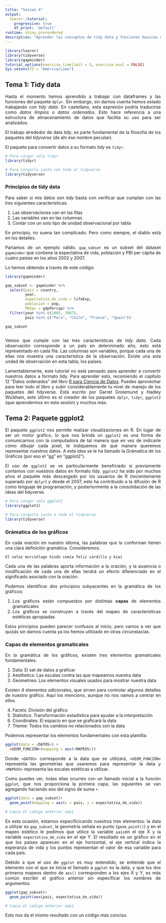 ```yaml
---
title: "Sesion 4"
output: 
  learnr::tutorial:
    progressive: true
    df_print: 'default'
runtime: shiny_prerendered
description: "Aprender los conceptos de tidy data y funciones basicas de ggplot2"
---
```


<style>
body {
text-align: justify}
</style>

```r
library(learnr)
library(tidyverse)
library(gapminder)
tutorial_options(exercise.timelimit = 5, exercise.eval = FALSE)
Sys.setenv(TZ = "America/Lima")
```


## Tema 1: Tidy data

Hasta el momento hemos aprendido a trabajar con dataframes y las funciones del paquete `dplyr`. Sin embargo, sin darnos cuenta hemos estado trabajando con *tidy data*. En castellano, esta exprexión podría traducirse como *datos limpios* o *datos ordenados*. Esto hace referencia a una estructura de almacenamiento de datos que facilita  su uso para ser analizados. 

El trabajo alrededor de data *tidy*, es parte fundamental de la filosofía de los paquetes del *tidyverse* (de ahí ese nombre peculiar). 

El paquete para convertir datos a su formato *tidy* es `tidyr`.

```r
# Para cargar sólo tidyr
library(tidyr)

# Para cargarlo junto con todo el tidyverse
library(tidyverse)
```

### Principios de tidy data

Para saber si mis datos son *tidy* basta con verificar que cumplan con las tres siguientes características:

1. Las observaciones van en las filas
2. Las variables van en las columnas
3. Contar con un solo tipo de unidad observacional por tabla

En principio, no suena tan complicado. Pero como siempre, el diablo está en los detalles.

Partamos de un ejemplo válido. `gap_subset` es un subset del dataset `gapminder` que contiene la expectativa de vida, población y PBI per cápita de cuatro países en los años 2002 y 2007.

Lo hemos obtenido a través de este código:

```r
library(gapminder)

gap_subset <- gapminder %>% 
  select(pais = country,
         year,
         expectativa_de_vida = lifeExp,
         poblacion = pop,
         PBIpc = gdpPercap) %>% 
  filter(year %in% c(2002, 2007), 
         pais %in% c("Peru", "Chile", "France", "Spain"))

gap_subset
  
```


Vemos que cumple con las tres características de *tidy data*. Cada observación corresponde a un país en determinado año, esto está representado en cada fila. Las columnas son variables, porque cada una de ellas nos muestra una característica de la observación. Existe una sola undad de observación en esta tabla, los países. 

Lamentablemente, este tutorial no está pensado para aprender a convertir nuestros datos a formato tidy. Para aprender esto, recomiendo el capítulo 12 "Datos ordenados" del libro [R para Ciencia de Datos](https://es.r4ds.hadley.nz/datos-ordenados.html). Puedes aprovechar para leer todo el libro y subir considerablemente tu nivel de manejo de los paquetes del tidyverse. Está escrito por Garret Grolemund y Hadley Wickham, este último es el creador de los paquetes `dplyr`, `tidyr`, `ggplot2` (que aprendermos en esta sesión) y muchos más.

## Tema 2: Paquete ggplot2

El paquete `ggplot2` nos permite realizar visualizaciones en R. En lugar de ser un motor gráfico, lo que nos brinda un `ggplot2` es una forma de comunicarnos con la computadora de tal manera que en vez de indicarle cómo dibujar cada pixel, le indiquemos de qué manera queremos representar nuestros datos. A esta idea se le ha llamado la Grámatica de los Gráficos (por eso el "gg" en "ggplot2").

El uso de `ggplot2` se ve particularmente beneficiado si previamente contamos con nuestros datos en formato *tidy*. `ggplot2` ha sido por muchos años el paquete más descargado por los usuarios de R (recientemente superado por `dplyr`) y desde el 2007, esto ha contribuido a la difusión de R como lenguaje de programación, y posteriormente a la consolidación de las ideas del tidyverse.

```r
# Para cargar sólo ggplot2
library(ggplot2)

# Para cargarlo junto a todo el tidyverse
library(tidyverse)
```

### Grámatica de los gráficos

En cada oración en nuestro idioma, las palabras que la conforman tienen una clara definición gramática. Consideremos:

`El veloz murciélago hindú comía feliz cardillo y kiwi`

Cada una de las palabras aporta información a la oración, y la ausencia o modificación de cada una de ellas tendrá un efecto diferenciado en el significado asociado con la oración.

Podemos identificar dos principios subyacentes en la gramática de los gráficos:

1. Los gráficos están compuestos por distintas **capas** de elementos gramaticales
2. Los gráficos se construyen a través del mapeo de características estéticas apropiadas

Estos principios pueden parecer confusos al inicio, pero vamos a ver que quizás sin darnos cuenta ya los hemos utilizado en otras circunstacias.

### Capas de elementos gramaticales

En la gramática de los gráficos, existen tres elementos gramaticales fundamentales.

1. Data: El set de datos a graficar
2. Aesthetics: Las escalas contra las que mapeamos nuestra data
3. Geometries: Los elementos visuales usados para mostrar nuestra data

Existen 4 elementos adicionales, que sirven para controlar algunos detalles de nuestro gráfico. Aquí los menciono, aunque no nos vamos a centrar en ellos.

4. Facets: División del gráfico
5. Statistics: Transformación estadística para ayudar a la interpretación
6. Coordinates: El espacio en que se graficará la data
7. Theme: Todos los cambios no relacionados con la data

Podemos representar los elementos fundamentales con esta plantilla:

```r
ggplot(data = <DATOS>) +
  <GEOM_FUNCIÓN>(mapping = aes(<MAPEOS>))
```

Donde `<DATOS>` corresponde a la data que se utilizará, `<GEOM_FUNCIÓN>` representa las geometrías que usaremos para representar la data y `<MAPEOS>` representa las escalas estéticas a utilizar. 

Como puedes ver, todas ellas ocurren con un llamado inicial a la función `ggplot`, que nos proporciona la primera capa, las siguientes se van agregando haciendo eso del signo de suma `+`. 

```r
ggplot(data = gap_subset)+
  geom_point(mapping = aes(x = pais, y = expectativa_de_vida))
```

```r
# Copia el código anterior aquí

```


En esta ocasión, estamos especificicando nuestros tres elementos: la data a utilizar es `gap_subset`, la geometría señala es punto (`geom_point()`) y en el mapeo estético le pedimos que utilice la variable `pais`en el eje X y la variable `expectativa_de_vida` en el eje Y. El resultado es un gráfico en el que los países aparecen en el eje horizontal, el eje vertical indica la esperanza de vida y los puntos representan el valor de esa variable para cada país.

Debido a que el uso de `ggplot` es muy extendido, se entiende que el elemento con el que se inicia el llamado a `ggplot` es la data, y que los dos primeros mapeos dentro de `aes()` corresponden a los ejes X y Y, es más común escribir el gráfico anterior sin especificar los nombres de argumentos.

```r
ggplot(gap_subset)+
  geom_point(aes(pais, expectativa_de_vida))
```

```r
# Copia el código anterior aquí

```


Esto nos da el mismo resultado con un código más conciso. 




